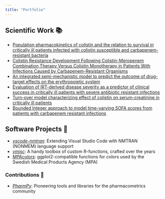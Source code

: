 ```yaml
---
title: "Portfolio"
---
```


## Scientific Work 📚

- [Population pharmacokinetics of colistin and the relation to survival in critically ill patients infected with colistin susceptible and carbapenem-resistant bacteria](https://doi.org/10.1016/j.cmi.2020.03.016)
- [Colistin Resistance Development Following Colistin-Meropenem Combination Therapy Versus Colistin Monotherapy in Patients With Infections Caused by Carbapenem-Resistant Organisms](https://doi.org/10.1093/cid/ciz1146)
- [An integrated semi-mechanistic model to predict the outcome of drug-target effects on the erythropoietic system](www.page-meeting.org/?abstract=10044)
- [Evaluation of IRT-derived disease severity as a predictor of clinical success in critically ill patients with severe antibiotic resistant infections](www.page-meeting.org/?abstract=9803)
- [Turn-over model characterizing effect of colistin on serum-creatinine in critically ill patients](www.page-meeting.org/?abstract=9869)
- [Bounded Integer approach to model time-varying SOFA scores from patients with carbapenem resistant infections](www.page-meeting.org/?abstract=9052)


## Software Projects 📝

- [*vscode-nmtran*](https://github.com/vrognas/vscode-nmtran): Extending Visual Studio Code with NMTRAN (NONMEM) language support
- [*vmisc*](https://github.com/vrognas/vmisc): A handy toolbox of custom R-functions, crafted over the years
- [*MPAcolors*](https://github.com/vrognas/MPAcolors): ggplot2-compatible functions for colors used by the Swedish Medical Products Agency (MPA)

### Contributions 🤝

- [*PharmPy*](https://pharmpy.github.io/latest/index.html): Pioneering tools and libraries for the pharmacometrics community
